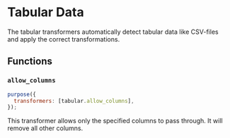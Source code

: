 # Tabular Data

The tabular transformers automatically detect tabular data like CSV-files and apply the correct transformations.

## Functions

### `allow_columns`

```js
purpose({
  transformers: [tabular.allow_columns],
});
```

This transformer allows only the specified columns to pass through. It will remove all other columns.
